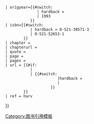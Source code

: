 <noinclude>{{{edition|}}}</noinclude>{{cite book
 | last=Magdalino
 | first=Paul
 | author-link=保罗·马格达利诺
 | title=The Empire of Manuel I Komnenos, 1143–1180
 | location=Cambridge
 | publisher=Cambridge University Press
 | year={{#switch:{{{edition|}}} <!-- 'hardback' or 'paperback'; empty defaults to 2nd as the most recent -->
            | hardback = 1993
            | 2002
         }}
 | origyear={{#switch:{{{edition|}}} <!-- 'hardback' or 'paperback'; empty defaults to 2nd as the most recent -->
               | hardback = 
               | 1993
            }}
 | isbn={{#switch:{{{edition|}}} <!-- 'hardback' or 'paperback'; empty defaults to 2nd as the most recent -->
            | hardback = 0-521-30571-3
            | 0-521-52653-1
         }}
 | chapter = {{{chapter|}}}
 | chapterurl = {{{chapterurl|}}}
 | quote = {{{quote|}}}
 | page = {{{page|}}}
 | pages = {{{pages|}}}
 | url = {{#if: {{{chapterurl|}}}
            |<!--then-->
            |<!--else-->{{#switch:{{{edition|}}}
                        |hardback = {{{url|}}}
                        |{{{url|https://books.google.com/books?id=0cWZvqp7q18C}}}
                     }}
         }}
 | ref = harv
}}<noinclude>
[[Category:图书引用模板]]
</noinclude><!--DO NOT PUT A BLANK LINE AFTER THIS COMMENT-->